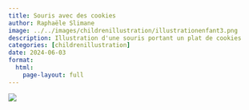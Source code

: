 ```yaml
---
title: Souris avec des cookies
author: Raphaële Slimane
image: ../../images/childrenillustration/illustrationenfant3.png
description: Illustration d'une souris portant un plat de cookies
categories: [childrenillustration]
date: 2024-06-03
format:
  html:
    page-layout: full
---
```


![](../../images/childrenillustration/illustrationenfant3.png)

